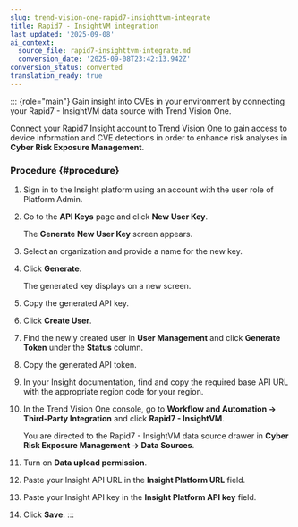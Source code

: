 ```yaml
---
slug: trend-vision-one-rapid7-insighttvm-integrate
title: Rapid7 - InsightVM integration
last_updated: '2025-09-08'
ai_context:
  source_file: rapid7-insighttvm-integrate.md
  conversion_date: '2025-09-08T23:42:13.942Z'
conversion_status: converted
translation_ready: true
---
```


::: {role="main"}
Gain insight into CVEs in your environment by connecting your Rapid7 - InsightVM data source with Trend Vision One.

Connect your Rapid7 Insight account to Trend Vision One to gain access to device information and CVE detections in order to enhance risk analyses in **Cyber Risk Exposure Management**.

### Procedure {#procedure}

1.  Sign in to the Insight platform using an account with the user role of Platform Admin.

2.  Go to the **API Keys** page and click **New User Key**.

    The **Generate New User Key** screen appears.

3.  Select an organization and provide a name for the new key.

4.  Click **Generate**.

    The generated key displays on a new screen.

5.  Copy the generated API key.

6.  Click **Create User**.

7.  Find the newly created user in **User Management** and click **Generate Token** under the **Status** column.

8.  Copy the generated API token.

9.  In your Insight documentation, find and copy the required base API URL with the appropriate region code for your region.

10. In the Trend Vision One console, go to **Workflow and Automation → Third-Party Integration** and click **Rapid7 - InsightVM**.

    You are directed to the Rapid7 - InsightVM data source drawer in **Cyber Risk Exposure Management → Data Sources**.

11. Turn on **Data upload permission**.

12. Paste your Insight API URL in the **Insight Platform URL** field.

13. Paste your Insight API key in the **Insight Platform API key** field.

14. Click **Save**.
:::
